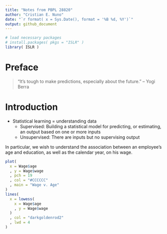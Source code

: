 ```yaml
---
title: "Notes from PBPL 28820"
author: "Cristian E. Nuno"
date: "`r format( x = Sys.Date(), format = '%B %d, %Y')`"
output: github_document
---
```


```r
# load necessary packages
# install.packages( pkgs = "ISLR" )
library( ISLR )
```

# Preface

> “It’s tough to make predictions, especially about the future.” – Yogi Berra

# Introduction

* Statistical learning = understanding data
    + Supervised: Building a statistical model for predicting, or estimating, an output based on one or more inputs
    + Unsupervised: There are inputs but no supervising output

In particular, we wish to understand the association between an employee’s age and education, as well as the calendar year, on his wage.

```r
plot(
  x = Wage$age
  , y = Wage$wage
  , pch = 19
  , col = "#CCCCCC"
  , main = "Wage v. Age"
)
lines( 
  x = lowess(
    x = Wage$age
    , y = Wage$wage
  )
  , col = "darkgoldenrod2"
  , lwd = 4
)

```

